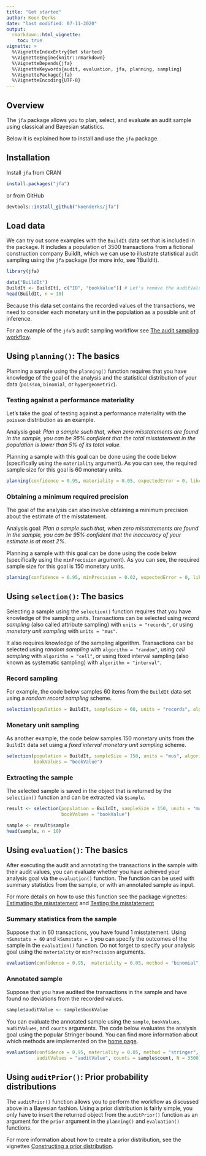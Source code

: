 ```yaml
---
title: "Get started"
author: Koen Derks
date: "last modified: 07-11-2020"
output: 
  rmarkdown::html_vignette:
    toc: true
vignette: >
  %\VignetteIndexEntry{Get started}
  %\VignetteEngine{knitr::rmarkdown}
  %\VignetteDepends{jfa}
  %\VignetteKeywords{audit, evaluation, jfa, planning, sampling}
  %\VignettePackage{jfa}
  %\VignetteEncoding{UTF-8}
---
```


## Overview

The `jfa` package allows you to plan, select, and evaluate an audit sample using classical and Bayesian statistics. 

Below it is explained how to install and use the `jfa` package.

## Installation

Install `jfa` from CRAN

```r
install.packages("jfa")
```

or from GitHub

```r
devtools::install_github("koenderks/jfa")
```

## Load data

We can try out some examples with the `BuildIt` data set that is included in the package. It includes a population of 3500 transactions from a fictional construction company BuildIt, which we can use to illustrate statistical audit sampling using the `jfa` package (for more info, see ?BuildIt).

```r
library(jfa)

data("BuildIt")
BuildIt <- BuildIt[, c("ID", "bookValue")] # Let's remove the auditValue column for this example
head(BuildIt, n = 10)
```

Because this data set contains the recorded values of the transactions, we need to consider each monetary unit in the population as a possible unit of inference.

For an example of the `jfa`'s audit sampling workflow see [The audit sampling workflow](https://koenderks.github.io/jfa/articles/v1auditWorkflow.html).

## Using `planning()`: The basics

Planning a sample using the `planning()` function requires that you have knowledge of the goal of the analysis and the statistical distribution of your data (`poisson`, `binomial`, or `hypergeometric`). 

### Testing against a performance materiality

Let's take the goal of testing against a performance materiality with the `poisson` distribution as an example.

Analysis goal: *Plan a sample such that, when zero misstatements are found in the sample, you can be 95% confident that the total misstatement in the population is lower than 5% of its total value.*

Planning a sample with this goal can be done using the code below (specifically using the `materiality` argument). As you can see, the required sample size for this goal is 60 monetary units.

```r
planning(confidence = 0.95, materiality = 0.05, expectedError = 0, likelihood = "poisson", N = 3500)
```

### Obtaining a minimum required precision

The goal of the analysis can also involve obtaining a minimum precision about the estimate of the misstatement. 

Analysis goal: *Plan a sample such that, when zero misstatements are found in the sample, you can be 95% confident that the inaccuracy of your estimate is at most 2%.*

Planning a sample with this goal can be done using the code below (specifically using the `minPrecision` argument). As you can see, the required sample size for this goal is 150 monetary units.

```r
planning(confidence = 0.95, minPrecision = 0.02, expectedError = 0, likelihood = "poisson", N = 3500)
```

## Using `selection()`: The basics

Selecting a sample using the `selection()` function requires that you have knowledge of the sampling units. Transactions can be selected using *record sampling* (also called attribute sampling) with `units = "records"`, or using *monetary unit sampling* with `units = "mus"`. 

It also requires knowledge of the sampling algorithm. Transactions can be selected using *random sampling* with `algorithm = "random"`, using *cell sampling* with `algorithm = "cell"`, or using fixed interval sampling (also known as systematic sampling) with `algorithm = "interval"`. 

### Record sampling

For example, the code below samples 60 items from the `BuildIt` data set using a *random record sampling* scheme.

```r
selection(population = BuildIt, sampleSize = 60, units = "records", algorithm = "random")
```

### Monetary unit sampling

As another example, the code below samples 150 monetary units from the `BuildIt` data set using a *fixed interval monetary unit sampling* scheme.

```r
selection(population = BuildIt, sampleSize = 150, units = "mus", algorithm = "interval", 
          bookValues = "bookValue")
```

### Extracting the sample

The selected sample is saved in the object that is returned by the `selection()` function and can be extracted via `$sample`.  

```r
result <- selection(population = BuildIt, sampleSize = 150, units = "mus", algorithm = "interval", 
                    bookValues = "bookValue")

sample <- result$sample
head(sample, n = 10)
```

## Using `evaluation()`: The basics

After executing the audit and annotating the transactions in the sample with their audit values, you can evaluate whether you have achieved your analysis goal via the `evaluation()` function. The function can be used with summary statistics from the sample, or with an annotated sample as input. 

For more details on how to use this function see the package vignettes: [Estimating the misstatement](https://koenderks.github.io/jfa/articles/v3estimation.html) and [Testing the misstatement](https://koenderks.github.io/jfa/articles/v4testing.html)

### Summary statistics from the sample

Suppose that in 60 transactions, you have found 1 misstatement. Using `nSumstats = 60` and `kSumstats = 1` you can specify the outcomes of the sample in the `evaluation()` function. Do not forget to specify your analysis goal using the `materiality` or `minPrecision` arguments.

```r
evaluation(confidence = 0.95,  materiality = 0.05, method = "binomial", N = 3500, nSumstats = 60, kSumstats = 1)
```

### Annotated sample

Suppose that you have audited the transactions in the sample and have found no deviations from the recorded values. 

```r
sample$auditValue <- sample$bookValue
```

You can evaluate the annotated sample using the `sample`, `bookValues`, `auditValues`, and `counts` arguments. The code below evaluates the analysis goal using the popular Stringer bound. You can find more information about which methods are implemented on the [home page](https://koenderks.github.io/jfa/).

```r
evaluation(confidence = 0.95, materiality = 0.05, method = "stringer", sample = sample, bookValues = "bookValue", 
           auditValues = "auditValue", counts = sample$count, N = 3500)
```

## Using `auditPrior()`: Prior probability distributions

The `auditPrior()` function allows you to perform the workflow as discussed above in a Bayesian fashion. Using a prior distribution is fairly simple, you only have to insert the returned object from the `auditPrior()` function as an argument for the `prior` argument in the `planning()` and `evaluation()` functions. 

For more information about how to create a prior distribution, see the vignettes [Constructing a prior distribution](https://koenderks.github.io/jfa/articles/v2priorDistributions.html). 